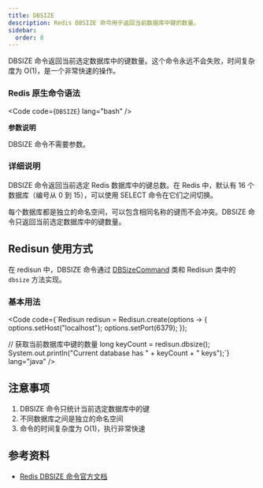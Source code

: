 ```yaml
---
title: DBSIZE
description: Redis DBSIZE 命令用于返回当前数据库中键的数量。
sidebar:
  order: 8
---
```



DBSIZE 命令返回当前选定数据库中的键数量。这个命令永远不会失败，时间复杂度为 O(1)，是一个非常快速的操作。

### Redis 原生命令语法

<Code code={`DBSIZE`} lang="bash" />

**参数说明**

DBSIZE 命令不需要参数。

### 详细说明

DBSIZE 命令返回当前选定 Redis 数据库中的键总数。在 Redis 中，默认有 16 个数据库（编号从 0 到 15），可以使用 SELECT 命令在它们之间切换。

每个数据库都是独立的命名空间，可以包含相同名称的键而不会冲突。DBSIZE 命令只返回当前选定数据库中的键数量。

## Redisun 使用方式

在 redisun 中，DBSIZE 命令通过 [DBSizeCommand](https://gitee.com/smartboot/redisun/blob/master/src/main/java/tech/smartboot/redisun/cmd/DBSizeCommand.java) 类和 Redisun 类中的 `dbsize` 方法实现。

### 基本用法

<Code code={`Redisun redisun = Redisun.create(options -> {
    options.setHost("localhost");
    options.setPort(6379);
});

// 获取当前数据库中键的数量
long keyCount = redisun.dbsize();
System.out.println("Current database has " + keyCount + " keys");`} lang="java" />

## 注意事项

1. DBSIZE 命令只统计当前选定数据库中的键
2. 不同数据库之间是独立的命名空间
3. 命令的时间复杂度为 O(1)，执行非常快速

## 参考资料

- [Redis DBSIZE 命令官方文档](https://redis.io/commands/dbsize/)